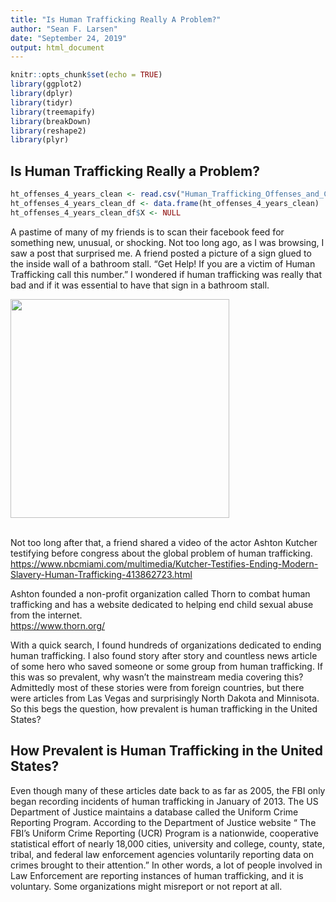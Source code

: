 ```yaml
---
title: "Is Human Trafficking Really A Problem?"
author: "Sean F. Larsen"
date: "September 24, 2019"
output: html_document
---
```


```r
knitr::opts_chunk$set(echo = TRUE)
library(ggplot2)
library(dplyr)
library(tidyr)
library(treemapify)
library(breakDown)
library(reshape2)
library(plyr)
```

## Is Human Trafficking Really a Problem?
```r
ht_offenses_4_years_clean <- read.csv("Human_Trafficking_Offenses_and_Clearances_by_State_2014_to_2017_clean.csv")
ht_offenses_4_years_clean_df <- data.frame(ht_offenses_4_years_clean)
ht_offenses_4_years_clean_df$X <- NULL
```

A pastime of many of my friends is to scan their facebook feed for something new, unusual, or shocking. Not too long ago, as I was browsing, I saw a post that surprised me. A friend posted a picture of a sign glued to the inside wall of a bathroom stall.  “Get Help! If you are a victim of Human Trafficking call this number.”  I wondered if human trafficking was really that bad and if it was essential to have that sign in a bathroom stall.

![](https://i.redd.it/z5xyp90dd8a31.jpg){width=350px}

<br />
Not too long after that, a friend shared a video of the actor Ashton Kutcher testifying before congress about the global problem of human trafficking.<br />
<https://www.nbcmiami.com/multimedia/Kutcher-Testifies-Ending-Modern-Slavery-Human-Trafficking-413862723.html>

Ashton founded a non-profit organization called Thorn to combat human trafficking and has a website dedicated to helping end child sexual abuse from the internet.<br />
<https://www.thorn.org/>

With a quick search, I found hundreds of organizations dedicated to ending human trafficking.  I also found story after story and countless news article of some hero who saved someone or some group from human trafficking. If this was so prevalent, why wasn’t the mainstream media covering this?  Admittedly most of these stories were from foreign countries, but there were articles from Las Vegas and surprisingly North Dakota and Minnisota.  So this begs the question, how prevalent is human trafficking in the United States?

## How Prevalent is Human Trafficking in the United States?

Even though many of these articles date back to as far as 2005, the FBI only began recording incidents of human trafficking in January of 2013.  The US Department of Justice maintains a database called the Uniform Crime Reporting Program. According to the Department of Justice website “ The FBI’s Uniform Crime Reporting (UCR) Program is a nationwide, cooperative statistical effort of nearly 18,000 cities, university and college, county, state, tribal, and federal law enforcement agencies voluntarily reporting data on crimes brought to their attention.” In other words, a lot of people involved in Law Enforcement are reporting instances of human trafficking, and it is voluntary.  Some organizations might misreport or not report at all.

```r
```


